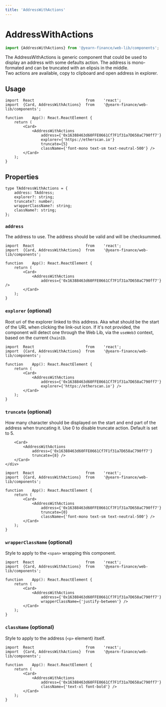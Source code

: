 ```yaml
---
title: 'AddressWithActions'
---
```



# AddressWithActions
```ts
import {AddressWithActions} from '@yearn-finance/web-lib/components';
```

<CodeExample>
	<div className="w-3/4">
		<Card>
			<AddressWithActions
				address={'0x16388463d60FFE0661Cf7F1f31a7D658aC790ff7'}
				explorer={'https://etherscan.io'}
				truncate={5}
				className={'font-mono text-sm text-neutral-500'} />
		</Card>
	</div>
</CodeExample>

The AddressWithActions is generic component that could be used to display an address with some defaults action. The address is mono-formated and can be truncated with an elipsis in the middle.  
Two actions are available, copy to clipboard and open address in explorer.

## Usage

```tsx
import	React						from	'react';
import	{Card, AddressWithActions}	from	'@yearn-finance/web-lib/components';

function	App(): React.ReactElement {
	return (
		<Card>
			<AddressWithActions
				address={'0x16388463d60FFE0661Cf7F1f31a7D658aC790ff7'}
				explorer={'https://etherscan.io'}
				truncate={5}
				className={'font-mono text-sm text-neutral-500'} />
		</Card>
	);
}
```

## Properties

```tsx
type TAddressWithActions = {
	address: TAddress;
	explorer?: string;
	truncate?: number;
	wrapperClassName?: string;
	className?: string;
};
```

### `address`
The address to use. The address should be valid and will be checksummed.
```tsx {8}
import	React						from	'react';
import	{Card, AddressWithActions}	from	'@yearn-finance/web-lib/components';

function	App(): React.ReactElement {
	return (
		<Card>
			<AddressWithActions
				address={'0x16388463d60FFE0661Cf7F1f31a7D658aC790ff7'} />
		</Card>
	);
}
```

### `explorer` (optional)
Root uri of the explorer linked to this address. Aka what should be the start of the URL when clicking the link-out icon. If it's not provided, the component will detect one through the Web Lib, via the `useWeb3` context, based on the current `ChainID`.
```tsx {9}
import	React						from	'react';
import	{Card, AddressWithActions}	from	'@yearn-finance/web-lib/components';

function	App(): React.ReactElement {
	return (
		<Card>
			<AddressWithActions
				address={'0x16388463d60FFE0661Cf7F1f31a7D658aC790ff7'}
				explorer={'https://etherscan.io'} />
		</Card>
	);
}
```

### `truncate` (optional)
How many character should be displayed on the start and end part of the address when truncating it. Use 0 to disable truncate action. Default is set to 5.

<CodeExample>
	<div className="w-3/4 flex flex-col space-y-2">
		<Card>
			<AddressWithActions
				address={'0x16388463d60FFE0661Cf7F1f31a7D658aC790ff7'}
				truncate={0} />
		</Card>

		<Card>
			<AddressWithActions
				address={'0x16388463d60FFE0661Cf7F1f31a7D658aC790ff7'}
				truncate={8} />
		</Card>
	</div>
</CodeExample>

```tsx {9}
import	React						from	'react';
import	{Card, AddressWithActions}	from	'@yearn-finance/web-lib/components';

function	App(): React.ReactElement {
	return (
		<Card>
			<AddressWithActions
				address={'0x16388463d60FFE0661Cf7F1f31a7D658aC790ff7'}
				truncate={0}
				className={'font-mono text-sm text-neutral-500'} />
		</Card>
	);
}
```

### `wrapperClassName` (optional)
Style to apply to the `<span>` wrapping this component.

<CodeExample>
	<div className="w-3/4">
		<Card>
			<AddressWithActions
				address={'0x16388463d60FFE0661Cf7F1f31a7D658aC790ff7'}
				wrapperClassName={'justify-between'} />
		</Card>
	</div>
</CodeExample>

```tsx {9}
import	React						from	'react';
import	{Card, AddressWithActions}	from	'@yearn-finance/web-lib/components';

function	App(): React.ReactElement {
	return (
		<Card>
			<AddressWithActions
				address={'0x16388463d60FFE0661Cf7F1f31a7D658aC790ff7'}
				wrapperClassName={'justify-between'} />
		</Card>
	);
}
```

### `className` (optional)
Style to apply to the address (`<p>` element) itself.

<CodeExample>
	<div className="w-3/4">
		<Card>
			<AddressWithActions
				address={'0x16388463d60FFE0661Cf7F1f31a7D658aC790ff7'}
				className={'text-xl font-bold'} />
		</Card>
	</div>
</CodeExample>

```tsx {9}
import	React						from	'react';
import	{Card, AddressWithActions}	from	'@yearn-finance/web-lib/components';

function	App(): React.ReactElement {
	return (
		<Card>
			<AddressWithActions
				address={'0x16388463d60FFE0661Cf7F1f31a7D658aC790ff7'}
				className={'text-xl font-bold'} />
		</Card>
	);
}
```
